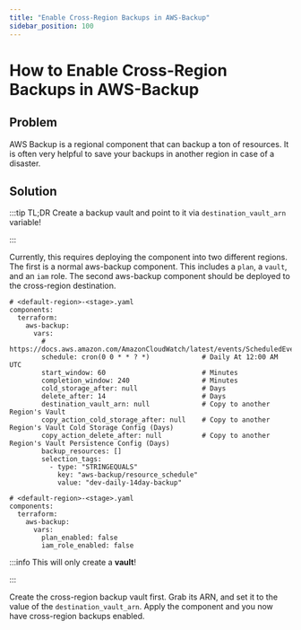 ```yaml
---
title: "Enable Cross-Region Backups in AWS-Backup"
sidebar_position: 100
---
```



# How to Enable Cross-Region Backups in AWS-Backup

## Problem

AWS Backup is a regional component that can backup a ton of resources. It is often very helpful to save your backups in another region in case of a disaster.

## Solution

:::tip
TL;DR Create a backup vault and point to it via `destination_vault_arn` variable!

:::

Currently, this requires deploying the component into two different regions. The first is a normal aws-backup component. This includes a `plan`, a `vault`, and an `iam` role. The second aws-backup component should be deployed to the cross-region destination.

```
# <default-region>-<stage>.yaml
components:
  terraform:
    aws-backup:
      vars:
        # https://docs.aws.amazon.com/AmazonCloudWatch/latest/events/ScheduledEvents.html
        schedule: cron(0 0 * * ? *)             # Daily At 12:00 AM UTC
        start_window: 60                        # Minutes
        completion_window: 240                  # Minutes
        cold_storage_after: null                # Days
        delete_after: 14                        # Days
        destination_vault_arn: null             # Copy to another Region's Vault
        copy_action_cold_storage_after: null    # Copy to another Region's Vault Cold Storage Config (Days)
        copy_action_delete_after: null          # Copy to another Region's Vault Persistence Config (Days)
        backup_resources: []
        selection_tags:
          - type: "STRINGEQUALS"
            key: "aws-backup/resource_schedule"
            value: "dev-daily-14day-backup"
```

```
# <default-region>-<stage>.yaml
components:
  terraform:
    aws-backup:
      vars:
        plan_enabled: false
        iam_role_enabled: false
```

:::info
This will only create a **vault**!

:::

Create the cross-region backup vault first. Grab its ARN, and set it to the value of the `destination_vault_arn`. Apply the component and you now have cross-region backups enabled.


